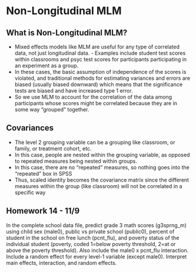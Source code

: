 # Non-Longitudinal MLM

## What is Non-Longitudinal MLM?

- Mixed effects models like MLM are useful for any type of correlated data, not just longitudinal data. - Examples include student test scores within classrooms and psyc test scores for participants participating in an experiment as a group. 
- In these cases, the basic assumption of independence of the scores is violated, and traditional methods for estimating variances and errors are biased (usually biased downward) which means that the significance tests are biased and have increased type 1 error.
- So we use MLM to account for the correlation of the data among participants whose scores might be correlated because they are in some way "grouped" together.

## Covariances 

- The level 2 grouping variable can be a grouping like classroom, or family, or treatment cohort, etc.
- In this case, people are nested within the grouping variable, as opposed to repeated measures being nested within groups.
- In this case, there are no "repeated" measures, so nothing goes into the "repeated" box in SPSS
- Thus, scaled identity becomes the covariance matrix since the different measures within the group (like classroom) will not be correlated in a specific way

## Homework 14 - 11/9 

In the complete school data file, predict grade 3 math scores (g3sprng_m) using child sex (male0), public vs private school (public0), percent of student in the school on free lunch (pcnt_flu), and poverty status of the individual student (poverty, coded 1=below poverty threshold, 2=at or above the poverty threshold). Also include the male0 x pcnt_flu interaction. Include a random effect for every level-1 variable (except male0). Interpret main effects, interaction, and random effects. 

